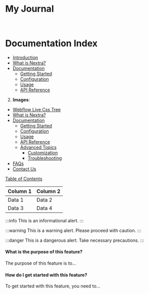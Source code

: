 

# My Journal
<br/>


# Documentation Index

- [Introduction](/#introduction)
- [What is Nextra?](/#what-is-nextra)
- [Documentation](/#documentation)
  - [Getting Started](/getting-started)
  - [Configuration](/configuration)
  - [Usage](/usage)
  - [API Reference](/api-reference)

2. **Images**:
- [Webflow Live Css Tree](/LiveTree)
- [What is Nextra?](/#what-is-nextra)
- [Documentation](/#documentation)
  - [Getting Started](/getting-started)
  - [Configuration](/configuration)
  - [Usage](/usage)
  - [API Reference](/api-reference)
  - [Advanced Topics](/advanced-topics)
    - [Customization](/customization)
    - [Troubleshooting](/troubleshooting)
- [FAQs](/#faqs)
- [Contact Us](/#contact-us)


[Table of Contents](/toc)

| Column 1 | Column 2 |
|----------|----------|
| Data 1   | Data 2   |
| Data 3   | Data 4   |


:::info
This is an informational alert.
:::

:::warning
This is a warning alert. Please proceed with caution.
:::

:::danger
This is a dangerous alert. Take necessary precautions.
:::



#### What is the purpose of this feature?
The purpose of this feature is to...

#### How do I get started with this feature?
To get started with this feature, you need to...



